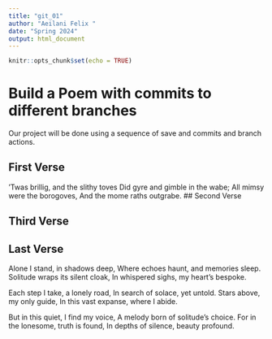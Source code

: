 ```yaml
---
title: "git_01"
author: "Aeilani Felix "
date: "Spring 2024"
output: html_document
---
```


```r
knitr::opts_chunk$set(echo = TRUE)
```
# Build a Poem with commits to different branches
Our project will be done using a sequence of save and commits and branch actions.
<!-- Do not modify or change any text in "!--" bracketed areas such as this --- these are instructions to
you, if you change any of this the git program will notice it and compromise your git merging strategy !-->

## First Verse 
<!--Put the first five lines of a poem by Lewis Carrol in this section!-->
'Twas brillig, and the slithy toves
Did gyre and gimble in the wabe;
All mimsy were the borogoves,
And the mome raths outgrabe.
## Second Verse
<!--Put the first five lines of a poem by Robert Frost here!-->

## Third Verse
<!--Put the first two verses of The Walrus and the Carpenter here!-->

## Last Verse
<!--Put a short poem you created using chatGPT of 20 to 30 lines,here!-->
Alone I stand, in shadows deep,
Where echoes haunt, and memories sleep.
Solitude wraps its silent cloak,
In whispered sighs, my heart's bespoke.

Each step I take, a lonely road,
In search of solace, yet untold.
Stars above, my only guide,
In this vast expanse, where I abide.

But in this quiet, I find my voice,
A melody born of solitude's choice.
For in the lonesome, truth is found,
In depths of silence, beauty profound.
